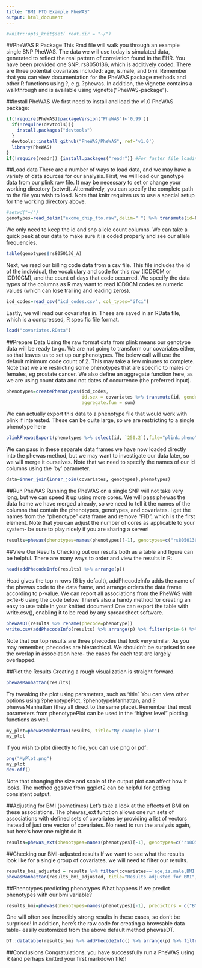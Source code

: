 ```yaml
---
title: "BMI FTO Example PheWAS"
output: html_document
---
```

```r
#knitr::opts_knit$set( root.dir = "~/")
```
##PheWAS R Package
This Rmd file will walk you through an example single SNP PheWAS. The data we will use today is simulated data, generated to reflect the real pattern of correlation found in the EHR. You have been provided one SNP, rs8050136, which is additively coded. There are three potential covariates included: age, is.male, and bmi. Remember that you can view documentation for the PheWAS package methods and other R functions using ?, e.g. ?phewas. In addition, the vignette contains a walkthrough and is available using vignette("PheWAS-package").

##Install PheWAS
We first need to install and load the v1.0 PheWAS package:
```r
if(!require(PheWAS)|packageVersion("PheWAS")<'0.99'){
  if(!require(devtools)){
    install.packages("devtools")
  }
  devtools::install_github("PheWAS/PheWAS", ref='v1.0')
  library(PheWAS)
}
if(!require(readr)) {install.packages("readr")} #For faster file loading
```

##Load data
There are a number of ways to load data, and we may have a variety of data sources for our analysis. First, we will load our genotype data from our plink raw file. It may be necessary to set or change your working directory (setwd). Alternatively, you can specify the complete path to the file you wish to load. Note that knitr requires us to use a special setup for the working directory above.
```r
#setwd("~/")
genotypes=read_delim("exome_chip_fto.raw",delim=" ") %>% transmute(id=FID,rs8050136_A)
```
We only need to keep the id and snp allele count columns. We can take a quick peek at our data to make sure it is coded properly and see our allele frequencies.
```r
table(genotypes$rs8050136_A)
```
Next, we read our billing code data from a csv file. This file includes the id of the individual, the vocabulary and code for this row (ICD9CM or ICD10CM), and the count of days that code occurred. We specify the data types of the columns as R may want to read ICD9CM codes as numeric values (which can lose trailing and leading zeros).
```r
icd_codes=read_csv("icd_codes.csv", col_types="ifci")
```
Lastly, we will read our covariates in. These are saved in an RData file, which is a compressed, R specific file format.
```r
load("covariates.RData")
```

##Prepare Data
Using the raw format data from plink means our genotype data will be ready to go. We are not going to transform our covariates either, so that leaves us to set up our phenotypes. The below call will use the default minimum code count of 2. This may take a few minutes to complete. Note that we are restricting some phenotypes that are specific to males or females, eg prostate cancer. We also define an aggregate function here, as we are using count data and not dates of occurrence (the preferred input).
```r
phenotypes=createPhenotypes(icd_codes, 
                            id.sex = covariates %>% transmute(id, gender=ifelse(is.male,"M","F")),
                            aggregate.fun = sum)
```
We can actually export this data to a phenotype file that would work with plink if interested. These can be quite large, so we are restricting to a single phenotype here
```r
plinkPhewasExport(phenotypes %>% select(id, `250.2`),file="plink.pheno")
```
We can pass in these separate data frames we have now loaded directly into the phewas method, but we may want to investigate our data later, so we will merge it ourselves. Note that we need to specify the names of our id columns using the 'by' parameter.
```r
data=inner_join(inner_join(covariates, genotypes),phenotypes)
```

##Run PheWAS
Running the PheWAS on a single SNP will not take very long, but we can speed it up using more cores. We will pass phewas the data frame we have merged already, so we need to tell it the names of the columns that contain the phenotypes, genotypes, and covariates. I get the names from the "phenotype" data frame and remove "FID", which is the first element. Note that you can adjust the number of cores as applicable to your system- be sure to play nicely if you are sharing a server!
```r
results=phewas(phenotypes=names(phenotypes)[-1], genotypes=c("rs8050136_A"), covariates=c("age", "is.male"), data=data, cores=4)
```

##View Our Results
Checking out our results both as a table and figure can be helpful. There are many ways to order and view the results in R:
```r
head(addPhecodeInfo(results) %>% arrange(p)) 
```

Head gives the top n rows (6 by default), addPhecodeInfo adds the name of the phewas code to the data frame, and arrange orders the data frame according to p-value.
We can report all associations from the PheWAS with p<1e-6 using the code below. There's also a handy method for creating an easy to use table in your knitted document! One can export the table with write.csv(), enabling it to be read by any spreadsheet software.
```r
phewasDT(results %>% rename(phecode=phenotype))
write.csv(addPhecodeInfo(results) %>% arrange(p) %>% filter(p<1e-6) %>% select(phenotype, description, snp, OR, p, n_total, n_cases, n_controls), file="top-results.csv")
```

Note that our top results are three phecodes that look very similar. As you may remember, phecodes are hierarchical. We shouldn't be surprised to see the overlap in association here- the cases for each test are largely overlapped.

##Plot the Results
Creating a rough visualization is straight forward.
```r
phewasManhattan(results)
```

Try tweaking the plot using parameters, such as 'title'. You can view other options using ?phenotypePlot, ?phenotypeManhattan, and ?phewasManhattan (they all direct to the same place). Remember that most parameters from phenotypePlot can be used in the "higher level" plotting functions as well. 
```r
my_plot=phewasManhattan(results, title="My example plot")
my_plot
```

If you wish to plot directly to file, you can use png or pdf:
```r
png("MyPlot.png")
my_plot
dev.off()
```

Note that changing the size and scale of the output plot can affect how it looks. The method ggsave from ggplot2 can be helpful for getting consistent output.

##Adjusting for BMI (sometimes)
Let's take a look at the effects of BMI on these associations. The phewas_ext function allows one run sets of associations with defined sets of covariates by providing a list of vectors instead of just one vector of covariates. No need to run the analysis again, but here's how one might do it.
```r
results=phewas_ext(phenotypes=names(phenotypes)[-1], genotypes=c("rs8050136_A"), covariates=list(c("age", "is.male"),c("age", "is.male","BMI")), data=data, cores=4)
```

##Checking our BMI-adjusted results
If we want to see what the results look like for a single group of covariates, we will need to filter our results.
```r
results_bmi_adjusted = results %>% filter(covariates=='age,is.male,BMI')
phewasManhattan(results_bmi_adjusted, title="Results adjusted for BMI",y.axis.interval=1)
```

##Phenotypes predicting phenotypes
What happens if we predict phenotypes with our bmi variable?
```r
results_bmi=phewas(phenotypes=names(phenotypes)[-1], predictors = c("BMI"), covariates=c("age", "is.male"), data=data, cores=4, additive.genotypes = F)
```
One will often see incredibly strong results in these cases, so don't be surprised! In addition, here's the raw code for creating a browsable data table- easily customized from the above default method phewasDT.
```r
DT::datatable(results_bmi %>% addPhecodeInfo() %>% arrange(p) %>% filter(!is.na(p)) %>% transmute(phenotype, description, predictor, OR=round(OR,2), p=signif(p,2), n_total, n_cases, n_controls))
```


##Conclusions
Congratulations, you have successfully run a PheWAS using R (and perhaps knitted your first markdown file)!
